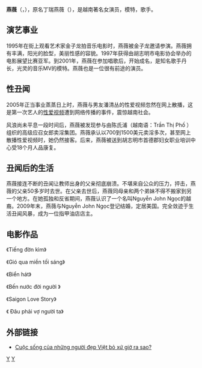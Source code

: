 {{blpunsourced|time=2015-01-20T13:37:26+00:00}}
'''燕薇'''（{{lang-vi|Yến Vy}}，{{bd|1979年||}}），原名丁瑞燕薇（{{lang|vi|Đinh Thoại Yến Vy}}），是越南著名女演员，模特，歌手。
== 演艺事业 ==
1995年在街上观看艺术家金子龙拍音乐电影时，燕薇被金子龙邀请参演。燕薇拥有丰满，阳光的脸型，美丽性感的容貌。1997年获得由胡志明市电影协会举办的电影展望比赛亚军。到2001年，燕薇在参加唱歌后，开始成名，是知名歌手丹长，光灵的音乐MV的模特。燕薇也是一位很有前途的演员。

== 性丑闻 ==
2005年正当事业蒸蒸日上时，燕薇与男友潘清丛的性爱视频忽然在网上散播，这是第一次艺人的[[性爱视频|性爱视频]]遭到网络传播的事件，震惊越南社会。

风浪尚未平息一段时间后，燕薇被发现参与由陈氏浦（越南语：Trần Thị Phố ）组织的高级应召女郎卖淫集团。燕薇承认以700到1500美元卖淫多次，甚至网上散播性爱视频时，她仍然接客。后来，燕薇被送到胡志明市首德郡妇女职业培训中心受18个月人品康复。

== 丑闻后的生活==

燕薇接连不断的丑闻让教师出身的父亲彻底崩溃。不堪来自公众的压力，抨击，燕薇的父亲50多岁时去世。在父亲去世后，燕薇同母亲和两个弟妹不得不搬家到另一个地方。在她孤独和反省期间，燕薇认识了一个名叫Nguyễn John Ngọc的越裔。2009年末，燕薇与Nguyễn John Ngọc登记结婚，定居美国。完全敛迹于生活丑闻风暴，成为一位指甲油店店主。

== 电影作品 ==
《Tiếng đờn kìm》

《Gió qua miền tối sáng》

《Biển hát》

《Bến nước đời người 》

《Saigon Love Story》

《 Đâu phải vợ người ta》

== 外部链接 ==
*[https://web.archive.org/web/20150120105531/http://saoonline.vn/showbiz/cuoc-song-cua-nhung-nguoi-dep-Viet-bo-xu-gio-ra-sao-103029.html Cuộc sống của những người đẹp Việt bỏ xứ giờ ra sao?]

[[Category:越南女演員|Y]]
[[Category:移民美國的越南人|Y]]